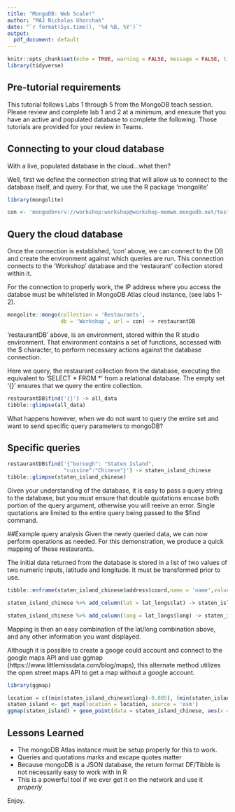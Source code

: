 ```yaml
---
title: "MongoDB: Web Scale!"
author: "MAJ Nicholas Uhorchak"
date: "`r format(Sys.time(), '%d %B, %Y')`"
output:
  pdf_document: default
---
```


```r
knitr::opts_chunk$set(echo = TRUE, warning = FALSE, message = FALSE, tidy = TRUE)
library(tidyverse)
```

## Pre-tutorial requirements
This tutorial follows Labs 1 through 5 from the MongoDB teach session.  Please review and complete lab 1 and 2 at a minimum, and enesure that you have an active and populated database to complete the following.  Those tutorials are provided for your review in Teams.


## Connecting to your cloud database 
With a live, populated database in the cloud...what then? 

Well, first we define the connection string that will allow us to connect to the database itself, and query.  For that, we use the R package 'mongolite'

```r
library(mongolite)

con <- 'mongodb+srv://workshop:workshop@workshop-memwm.mongodb.net/test?retryWrites=true&w=majority'

```


## Query the cloud database
Once the connection is established, 'con' above, we can connect to the DB and create the environment against which queries are run. This connection connects to the 'Workshop' database and the 'restaurant' collection stored within it.

For the connection to properly work, the IP address where you access the databse must be whitelisted in MongoDB Atlas cloud instance, (see labs 1-2).
```r
mongolite::mongo(collection = 'Restaurants', 
                 db = 'Workshop', url = con) -> restaurantDB

```
'restaurantDB' above, is an environment, stored within the R studio environment.  That environment contains a set of functions, accessed with the $ character, to perform necessary actions against the database connection. 

Here we query, the restaurant collection from the database, executing the equivalent to 'SELECT * FROM *' from a relational database.  The empty set '{}' ensures that we query the entire collection.  
```r
restaurantDB$find('{}') -> all_data
tibble::glimpse(all_data)
```

What happens however, when we do not want to query the entire set and want to send specific query parameters to mongoDB?

## Specific queries
```r
restaurantDB$find('{"borough": "Staten Island", 
                  "cuisine":"Chinese"}') -> staten_island_chinese
tibble::glimpse(staten_island_chinese)
```

Given your understanding of the database, it is easy to pass a query string to the database, but you must ensure that double quotations encase both portion of the query argument, otherwise you will reeive an error.  Single quotations are limited to the entire query being passed to the $find command.

##Example query analysis
Given the newly queried data, we can now perform operations as needed.  For this demonstration, we produce a quick mapping of these restaurants.

The initial data returned from the database is stored in a list of two values of two numeric inputs, latitude and longitude.  It must be transformed prior to use.
```r

tibble::enframe(staten_island_chinese$address$coord,name = 'name',value = 'value') %>% tidyr::unnest() %>% dplyr::group_by(name) %>% dplyr::mutate(key = c('long','lat')) %>% tidyr::pivot_wider(names_from  = key, values_from  = value) -> lat_longs

staten_island_chinese %>% add_column(lat = lat_longs$lat) -> staten_island_chinese

staten_island_chinese %>% add_column(long = lat_longs$long) -> staten_island_chinese
```

Mapping is then an easy combination of the lat/long combination above, and any other information you want displayed.  

Although it is possible to create a googe could account and connect to the google maps API and use ggmap (https://www.littlemissdata.com/blog/maps), this alternate method utilizes the open street maps API to get a map without a google account.

```r
library(ggmap)

location = c((min(staten_island_chinese$long)-0.005), (min(staten_island_chinese$lat)-0.005), (max(staten_island_chinese$long)+0.08), (max(staten_island_chinese$lat)+0.005)) %>% as.numeric()
staten_island <- get_map(location = location, source = 'osm')
ggmap(staten_island) + geom_point(data = staten_island_chinese, aes(x = long, y = lat), size = 2) + geom_label(data = staten_island_chinese, position = 'nudge', aes(label = name, x = long+.001, y = lat + 0.001), hjust = 0)

```

## Lessons Learned

- The mongoDB Atlas instance must be setup properly for this to work.
- Queries and quotations marks and excape quotes matter
- Because mongoDB is a JSON database, the return format DF/Tibble is not necessarily easy to work with in R
- This is a powerful tool if we ever get it on the network and use it *properly*

Enjoy.